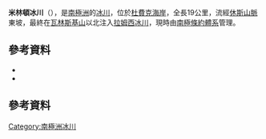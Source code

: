 '''米林頓冰川'''（{{lang-en|Millington Glacier}}），是[[南極洲|南極洲]]的[[冰川|冰川]]，位於[[杜費克海岸|杜費克海岸]]，全長19公里，流經[[休斯山脈|休斯山脈]]東坡，最終在[[瓦林斯基山|瓦林斯基山]]以北注入[[拉姆西冰川|拉姆西冰川]]，現時由[[南極條約體系|南極條約體系]]管理。

==參考資料==
*{{cite gnis | type = antarid | id = 10007| name = Millington Glacier| accessdate = 2013-10-18}}
*{{usgs-gazetteer|id=10007}}

{{coord|84|32|S|178|0|E|source:GNIS|display=title}}

==參考資料==

{{DEFAULTSORT:Millington Glacier}}
[[Category:南極洲冰川|Category:南極洲冰川]]


{{DufekCoast-geo-stub}}